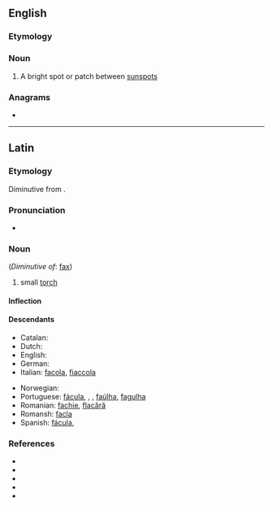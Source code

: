 ==English==

===Etymology===
{{etyl|la|en}}

===Noun===
{{wikipedia}}
{{en-noun|faculae}}

# {{lb|en|astronomy}} A bright spot or patch between [[sunspot]]s

===Anagrams===
* {{anagrams|en|faucal}}

----

==Latin==

===Etymology===
Diminutive from {{suffix|lang=la|fax|ula|t1=torch}}.

===Pronunciation===
* {{la-IPA|facula}}

===Noun===
{{la-noun|facula|faculae|f|first}} (''Diminutive of'': [[fax#Latin|fax]])

# small [[torch]]

====Inflection====
{{la-decl-1st|facul}}

====Descendants====
{{top2}}
* Catalan: {{l|ca|falla}}
* Dutch: {{l|nl|fakkel}}
* English: {{l|en|facula}}
* German: {{l|de|Fackel}}
* Italian: [[facola]], [[fiaccola]]
{{mid2}}
* Norwegian: {{l|no|fakkel}}
* Portuguese: [[fácula]], {{l|pt|facha}}, {{l|pt|facho}}, [[faúlha]], [[fagulha]]
* Romanian: [[fachie]], [[flacără]]
* Romansh: [[facla]]
* Spanish: [[fácula]], {{l|es|hacha}}
{{bottom}}

===References===
* {{R:L&S}}
* {{R:Elementary Lewis}}
* {{R:du Cange}}
* {{R:Gaffiot}}
* {{R:NLW}}